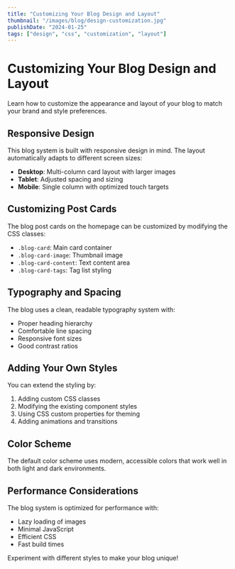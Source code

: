 ```yaml
---
title: "Customizing Your Blog Design and Layout"
thumbnail: "/images/blog/design-customization.jpg"
publishDate: "2024-01-25"
tags: ["design", "css", "customization", "layout"]
---
```


# Customizing Your Blog Design and Layout

Learn how to customize the appearance and layout of your blog to match your brand and style preferences.

## Responsive Design

This blog system is built with responsive design in mind. The layout automatically adapts to different screen sizes:

- **Desktop**: Multi-column card layout with larger images
- **Tablet**: Adjusted spacing and sizing
- **Mobile**: Single column with optimized touch targets

## Customizing Post Cards

The blog post cards on the homepage can be customized by modifying the CSS classes:

- `.blog-card`: Main card container
- `.blog-card-image`: Thumbnail image
- `.blog-card-content`: Text content area
- `.blog-card-tags`: Tag list styling

## Typography and Spacing

The blog uses a clean, readable typography system with:

- Proper heading hierarchy
- Comfortable line spacing
- Responsive font sizes
- Good contrast ratios

## Adding Your Own Styles

You can extend the styling by:

1. Adding custom CSS classes
2. Modifying the existing component styles
3. Using CSS custom properties for theming
4. Adding animations and transitions

## Color Scheme

The default color scheme uses modern, accessible colors that work well in both light and dark environments.

## Performance Considerations

The blog system is optimized for performance with:

- Lazy loading of images
- Minimal JavaScript
- Efficient CSS
- Fast build times

Experiment with different styles to make your blog unique!

